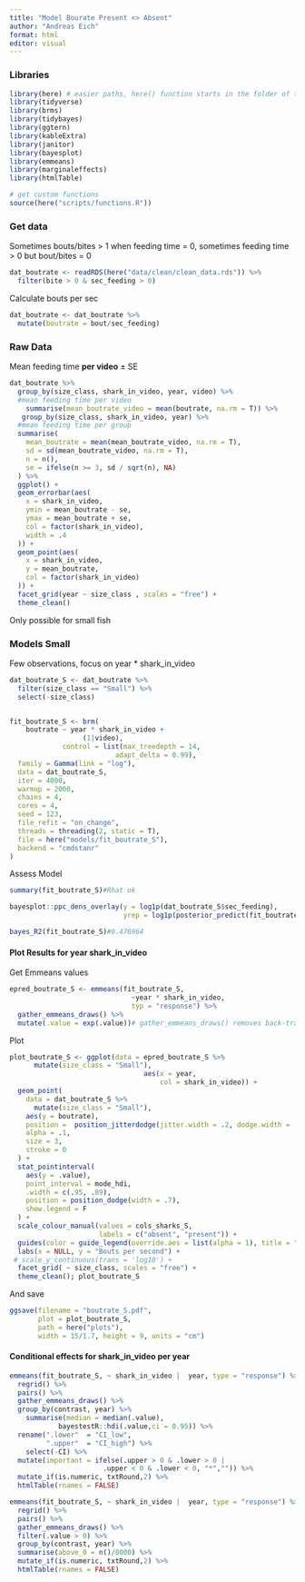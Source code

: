 ```yaml
---
title: "Model Bourate Present <> Absent"
author: "Andreas Eich"
format: html
editor: visual
---
```


### Libraries

```r
library(here) # easier paths, here() function starts in the folder of the RStudio project
library(tidyverse)
library(brms)
library(tidybayes)
library(ggtern)
library(kableExtra)
library(janitor)
library(bayesplot)
library(emmeans)
library(marginaleffects)
library(htmlTable)

# get custom functions
source(here("scripts/functions.R"))
```

### Get data

Sometimes bouts/bites \> 1 when feeding time = 0, sometimes feeding time \> 0 but bout/bites = 0

```r
dat_boutrate <- readRDS(here("data/clean/clean_data.rds")) %>% 
  filter(bite > 0 & sec_feeding > 0)
```

Calculate bouts per sec

```r
dat_boutrate <- dat_boutrate %>% 
  mutate(boutrate = bout/sec_feeding)
```

### Raw Data

Mean feeding time **per video** ± SE

```r
dat_boutrate %>%
  group_by(size_class, shark_in_video, year, video) %>%
  #mean feeding time per video
    summarise(mean_boutrate_video = mean(boutrate, na.rm = T)) %>%
   group_by(size_class, shark_in_video, year) %>%
  #mean feeding time per group
  summarise(
    mean_boutrate = mean(mean_boutrate_video, na.rm = T),
    sd = sd(mean_boutrate_video, na.rm = T),
    n = n(),
    se = ifelse(n >= 3, sd / sqrt(n), NA)
  ) %>%
  ggplot() +
  geom_errorbar(aes(
    x = shark_in_video,
    ymin = mean_boutrate - se,
    ymax = mean_boutrate + se,
    col = factor(shark_in_video),
    width = .4
  )) +
  geom_point(aes(
    x = shark_in_video,
    y = mean_boutrate,
    col = factor(shark_in_video)
  )) +
  facet_grid(year ~ size_class , scales = "free") +
  theme_clean()
```

Only possible for small fish

### Models Small

Few observations, focus on year \* shark_in_video

```r
dat_boutrate_S <- dat_boutrate %>%
  filter(size_class == "Small") %>% 
  select(-size_class)


fit_boutrate_S <- brm(
    boutrate ~ year * shark_in_video +
                  (1|video),
             control = list(max_treedepth = 14, 
                          adapt_delta = 0.99),
  family = Gamma(link = "log"),
  data = dat_boutrate_S,
  iter = 4000,
  warmup = 2000,
  chains = 4,
  cores = 4,
  seed = 123,
  file_refit = "on_change",
  threads = threading(2, static = T),
  file = here("models/fit_boutrate_S"),
  backend = "cmdstanr"
)
```

Assess Model

```r
summary(fit_boutrate_S)#Rhat ok

bayesplot::ppc_dens_overlay(y = log1p(dat_boutrate_S$sec_feeding), 
                            yrep = log1p(posterior_predict(fit_boutrate_S)[1:10,]))

bayes_R2(fit_boutrate_S)#0.476964
```

#### Plot Results for year shark_in_video

Get Emmeans values

```r
epred_boutrate_S <- emmeans(fit_boutrate_S,
                              ~year * shark_in_video, 
                              typ = "response") %>%   
  gather_emmeans_draws() %>% 
  mutate(.value = exp(.value))# gather_emmeans_draws() removes back-transformation
```

Plot

```r
plot_boutrate_S <- ggplot(data = epred_boutrate_S %>% 
      mutate(size_class = "Small"), 
                                 aes(x = year, 
                                     col = shark_in_video)) +
  geom_point(
    data = dat_boutrate_S %>% 
      mutate(size_class = "Small"),
    aes(y = boutrate),
    position =  position_jitterdodge(jitter.width = .2, dodge.width = .7),
    alpha = .1,
    size = 3,
    stroke = 0
  ) +
  stat_pointinterval(
    aes(y = .value),
    point_interval = mode_hdi,
    .width = c(.95, .89),
    position = position_dodge(width = .7),
    show.legend = F
  ) +
  scale_colour_manual(values = cols_sharks_S,
                      labels = c("absent", "present")) +
  guides(color = guide_legend(override.aes = list(alpha = 1), title = "Shark")) +
  labs(x = NULL, y = "Bouts per second") +
 # scale_y_continuous(trans = 'log10') +
  facet_grid( ~ size_class, scales = "free") +
  theme_clean(); plot_boutrate_S
```

And save

```r
ggsave(filename = "boutrate_S.pdf",
       plot = plot_boutrate_S, 
       path = here("plots"),
       width = 15/1.7, height = 9, units = "cm")
```

#### Conditional effects for shark_in_video per year

```r
emmeans(fit_boutrate_S, ~ shark_in_video |  year, type = "response") %>%
  regrid() %>%
  pairs() %>%
  gather_emmeans_draws() %>%
  group_by(contrast, year) %>%
    summarise(median = median(.value),
            bayestestR::hdi(.value,ci = 0.95)) %>% 
  rename(".lower"  = "CI_low",
         ".upper"  = "CI_high") %>% 
    select(-CI) %>%
  mutate(important = ifelse(.upper > 0 & .lower > 0 |
                       .upper < 0 & .lower < 0, "*","")) %>% 
  mutate_if(is.numeric, txtRound,2) %>% 
  htmlTable(rnames = FALSE)

```

```r
emmeans(fit_boutrate_S, ~ shark_in_video |  year, type = "response") %>%
  regrid() %>%
  pairs() %>%
  gather_emmeans_draws() %>%
  filter(.value > 0) %>% 
  group_by(contrast, year) %>% 
  summarise(above_0 = n()/8000) %>% 
  mutate_if(is.numeric, txtRound,2) %>% 
  htmlTable(rnames = FALSE)
```

